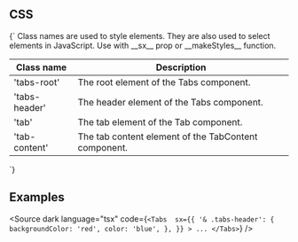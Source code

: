 
<Meta title="CSS/Tabs" />

## CSS

<Markdown>
{`
Class names are used to style elements. They are also used to select elements in JavaScript.
Use with __sx__ prop or __makeStyles__ function.

| Class name    | Description                                          |
| ------------- | ---------------------------------------------------- |
| 'tabs-root'   | The root element of the Tabs component.              |
| 'tabs-header' | The header element of the Tabs component.            |
| 'tab'         | The tab element of the Tab component.                |
| 'tab-content' | The tab content element of the TabContent component. |

`}

</Markdown>

## Examples

<Source
	dark
	language="tsx"
	code={`
    <Tabs 
    sx={{
      '& .tabs-header': {
        backgroundColor: 'red',
        color: 'blue',
      },
    }}
    >
    ...
</Tabs>
  `}
/>
